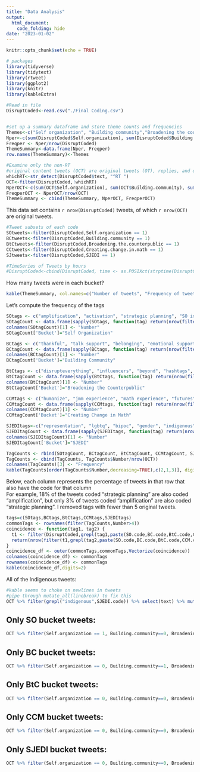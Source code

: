 ```yaml
---
title: "Data Analysis"
output: 
  html_document:
    code_folding: hide
date: "2023-01-02"
---
```


```r
knitr::opts_chunk$set(echo = TRUE)
```

```r
# packages
library(tidyverse) 
library(tidytext) 
library(rtweet)
library(ggplot2)
library(knitr)
library(kableExtra)

#Read in file
DisruptCoded<-read.csv("./Final Coding.csv")


#set up a summary dataframe and store theme counts and frequencies
Themes<-c("Self organization", "Building community","Broadening the counterpublic", "Creating change in math", "SJEDI")
Nper<-c(sum(DisruptCoded$Self.organization), sum(DisruptCoded$Building.community), sum(DisruptCoded$Broadening.the.counterpublic), sum(DisruptCoded$Creating.change.in.math), sum(DisruptCoded$SJEDI))
Freqper <- Nper/nrow(DisruptCoded)
ThemeSummary<-data.frame(Nper, Freqper)
row.names(ThemeSummary)<-Themes

#Examine only the non-RT
#original content tweets (OCT) are original tweets (OT), replies, and quote tweets (QT) 
whichRT<-str_detect(DisruptCoded$text, "^RT ")
OCT<-filter(DisruptCoded,!whichRT)
NperOCT<-c(sum(OCT$Self.organization), sum(OCT$Building.community), sum(OCT$Broadening.the.counterpublic), sum(OCT$Creating.change.in.math), sum(OCT$SJEDI))
FreqperOCT <- NperOCT/nrow(OCT)
ThemeSummary <- cbind(ThemeSummary, NperOCT, FreqperOCT)
```

This data set contains `r nrow(DisruptCoded)` tweets, of which `r nrow(OCT)` are original tweets.
```r
#Tweet subsets of each code
SOtweets<-filter(DisruptCoded,Self.organization == 1)
BCtweets<-filter(DisruptCoded,Building.community == 1)
BtCtweets<-filter(DisruptCoded,Broadening.the.counterpublic == 1)
CCtweets<-filter(DisruptCoded,Creating.change.in.math == 1)
SJtweets<-filter(DisruptCoded,SJEDI == 1)

#TimeSeries of Tweets by hours
#DisruptCoded<-cbind(DisruptCoded, time <- as.POSIXct(strptime(DisruptCoded$created_at, "%a, %d %b %Y %H:%M:%S %z", tz = "GMT")))
```

How many tweets were in each bucket?
```r
kable(ThemeSummary, col.names=c("Number of tweets", "Frequency of tweets", "Number of original tweets", "Frequency of original tweets"),digits=c(0,2,0,2,0))
```



Let's compute the frequency of the tags
```r
SOtags <- c("amplification", "activation", "strategic planning", "SO impact", "troll")
SOtagCount <- data.frame(sapply(SOtags, function(tag) return(nrow(filter(OCT,grepl(tag,SO.code))))))
colnames(SOtagCount)[1] <- "Number"
SOtagCount['Bucket']="Self Organization"

BCtags <- c("thankful", "talk support", "belonging", "emotional support", "expertise support", "conversation", "celebration", "BC impact")
BCtagCount <- data.frame(sapply(BCtags, function(tag) return(nrow(filter(OCT,grepl(tag,BC.code))))))
colnames(BCtagCount)[1] <- "Number"
BCtagCount['Bucket']="Building Community"

BtCtags <- c("disrupteverything", "influencers", "beyond", "hashtags", "virtual participation")
BtCtagCount <- data.frame(sapply(BtCtags, function(tag) return(nrow(filter(OCT,grepl(tag,BtC.code))))))
colnames(BtCtagCount)[1] <- "Number"
BtCtagCount['Bucket']="Broadening the Counterpublic"

CCMtags <- c("humanize", "jmm experience", "math experience", "futures", "math practice", "current events", "allyship in math", "CC impact")
CCMtagCount <- data.frame(sapply(CCMtags, function(tag) return(nrow(filter(OCT,grepl(tag,CCM.code))))))
colnames(CCMtagCount)[1] <- "Number"
CCMtagCount['Bucket']="Creating Change in Math"

SJEDItags<-c("representation", "lgbtq", "bipoc", "gender", "indigenous", "power", "advocacy", "learning", "economic", "SJEDI impact")
SJEDItagCount <- data.frame(sapply(SJEDItags, function(tag) return(nrow(filter(OCT,grepl(tag,SJEDI.code))))))
colnames(SJEDItagCount)[1] <- "Number"
SJEDItagCount['Bucket']="SJEDI"

TagCounts <- rbind(SOtagCount, BCtagCount, BtCtagCount, CCMtagCount, SJEDItagCount)
TagCounts <- cbind(TagCounts, TagCounts$Number/nrow(OCT))
colnames(TagCounts)[3] <- "Frequency"
kable(TagCounts[order(TagCounts$Number,decreasing=TRUE),c(2,1,3)], digits=c(0,0,2))
```

Below, each column represents the percentage of tweets in that row  that also have the code for that column  
For example, 18% of the tweets coded "strategic planning" are also coded "amplification", but only 3% of tweets coded "amplification" are also coded "strategic planning". I removed tags with fewer than 5 original tweets.

```r
tags=c(SOtags,BCtags,BtCtags,CCMtags,SJEDItags)
commonTags <- rownames(filter(TagCounts,Number>4))
coincidence <- function(tag1, tag2) {
  t1 <- filter(DisruptCoded,grepl(tag1,paste(SO.code,BC.code,BtC.code,CCM.code,SJEDI.code)))
  return(nrow(filter(t1,grepl(tag2,paste(SO.code,BC.code,BtC.code,CCM.code,SJEDI.code))))/nrow(t1))
}
coincidence_df <- outer(commonTags,commonTags,Vectorize(coincidence))
colnames(coincidence_df) <- commonTags
rownames(coincidence_df) <- commonTags
kable(coincidence_df,digits=2)

```

All of the Indigenous tweets:
```r
#kable seems to choke on newlines in tweets
#pipe through mutate_all(linebreak) to fix this
OCT %>% filter(grepl("indigenous",SJEDI.code)) %>% select(text) %>% mutate_all(linebreak) %>% kable
```

## Only SO bucket tweets:
```r
OCT %>% filter(Self.organization == 1, Building.community==0, Broadening.the.counterpublic==0,Creating.change.in.math==0,SJEDI==0) %>% select(user_username,text) 
```

## Only BC bucket tweets:
```r
OCT %>% filter(Self.organization == 0, Building.community==1, Broadening.the.counterpublic==0,Creating.change.in.math==0,SJEDI==0) %>% select(user_username,text) 
```

## Only BtC bucket tweets:
```r
OCT %>% filter(Self.organization == 0, Building.community==0, Broadening.the.counterpublic==1,Creating.change.in.math==0,SJEDI==0) %>% select(user_username,text) 
```

## Only CCM bucket tweets:
```r
OCT %>% filter(Self.organization == 0, Building.community==0, Broadening.the.counterpublic==0,Creating.change.in.math==1,SJEDI==0) %>% select(user_username,text)
```

## Only SJEDI bucket tweets:
```r
OCT %>% filter(Self.organization == 0, Building.community==0, Broadening.the.counterpublic==0,Creating.change.in.math==0,SJEDI==1) %>% select(user_username,text)
```